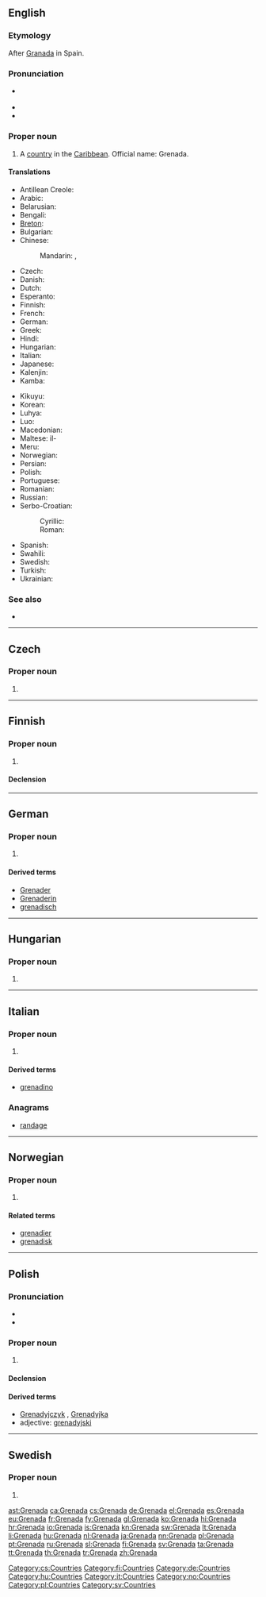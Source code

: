 {{also|grenada|Grenāda}}
==English==
{{wikipedia}}

===Etymology===
After [[Granada]] in Spain.

===Pronunciation===
* {{a|UK|US}} {{IPA|/ɡɹəˈneɪ.də/}}
* {{audio|en-us-Grenada.ogg|Audio (US)}}
* {{rhymes|eɪdə}}

===Proper noun===
{{en-proper noun}}

# A [[country]] in the [[Caribbean]]. Official name: Grenada.

====Translations====
{{trans-top|Caribbean country}}
* Antillean Creole: {{tø|gcf|Grinad}}
* Arabic: {{t-|ar|غرينادا|f|tr=ghrynaada}}
* Belarusian: {{t-|be|Грэнада|f|tr=Hrenáda|xs=Belarusian}}
* Bengali: {{t-|bn|গ্রেনাডা}}
* [[Breton]]: {{t-|br|Grenada}}
* Bulgarian: {{t-|bg|Гренада|f|tr=Grenáda}}
* Chinese:
*: Mandarin: {{t-|cmn|格林納達|sc=Hani}}, {{t-|cmn|格林纳达|tr=Gélínnàdá|sc=Hani}}
* Czech: {{t+|cs|Grenada|f}}
* Danish: {{t-|da|Grenada}}
* Dutch: {{t+|nl|Grenada}}
* Esperanto: {{t-|eo|Grenado}}
* Finnish: {{t+|fi|Grenada}}
* French: {{t+|fr|Grenade}}
* German: {{t+|de|Grenada}}
* Greek: {{t+|el|Γρενάδα|f|tr=Grenáda}}
* Hindi: {{t+|hi|ग्रेनेडा|tr=grēnēḍā|xs=Hindi}}
* Hungarian: {{t+|hu|Grenada}}
* Italian: {{t-|it|Grenada}}
* Japanese: {{t-|ja|グレナダ|tr=Gurenada}}
* Kalenjin: {{tø|kln|Grenada}}
* Kamba: {{tø|kam|Grenada}}
{{trans-mid}}
* Kikuyu: {{tø|ki|Grenada}}
* Korean: {{t+|ko|그레나다|tr=Geurenada|sc=Hang}}
* Luhya: {{tø|luy|Grenada}}
* Luo: {{tø|luo|Grenada}}
* Macedonian: {{t+|mk|Гренада|f|tr=Grenáda}}
* Maltese: il-{{t-|mt|Grenada}}
* Meru: {{tø|mer|Grenada}}
* Norwegian: {{t-|no|Grenada}}
* Persian: {{t-|fa|گرنادا}}
* Polish: {{t+|pl|Grenada}}
* Portuguese: {{t+|pt|Granada}}
* Romanian: {{t-|ro|Grenada|f}}
* Russian: {{t-|ru|Гренада|f|tr=Grenáda}}
* Serbo-Croatian:
*: Cyrillic: {{t-|sh|Гренада|f|sc=Cyrl|xs=Serbo-Croatian}}
*: Roman: {{t-|sh|Grenada|f|xs=Serbo-Croatian}}
* Spanish: {{t+|es|Granada}}
* Swahili: {{t+|sw|Grenada|xs=Swahili}}
* Swedish: {{t+|sv|Grenada}}
* Turkish: {{t+|tr|Grenada}}
* Ukrainian: {{t+|uk|Гренада|f|tr=Hrenáda|xs=Ukrainian}}
{{trans-bottom}}

===See also===
* {{list|en|countries of North America}}

----

==Czech==

===Proper noun===
{{cs-proper noun|g=f}}

# {{l|en|Grenada}}

[[Category:cs:Countries]]

----

==Finnish==
{{wikipedia|lang=fi}}

===Proper noun===
{{fi-proper noun}}

# {{l|en|Grenada}}

====Declension====
{{fi-decl-kulkija|Grenad|nopl=1}}

[[Category:fi:Countries]]

----

==German==
{{wikipedia|lang=de}}

===Proper noun===
{{de-proper noun|g=n}}

# {{l|en|Grenada}}

====Derived terms====
* [[Grenader]]
* [[Grenaderin]]
* [[grenadisch]]

[[Category:de:Countries]]

----

==Hungarian==
{{wikipedia|lang=hu}}

===Proper noun===
{{hu-proper noun}}

# {{l|en|Grenada}}

[[Category:hu:Countries]]

----

==Italian==
{{wikipedia|lang=it}}

===Proper noun===
{{it-proper noun|g=f}}

# {{l|en|Grenada}}

====Derived terms====
* [[grenadino]]

===Anagrams===
* [[randage#Italian|randage]]

[[Category:it:Countries]]

----

==Norwegian==

===Proper noun===
{{no-proper noun}}

# {{l|en|Grenada}}

====Related terms====
* [[grenadier]]
* [[grenadisk]]

[[Category:no:Countries]]

----

==Polish==

===Pronunciation===
* {{IPA|/ɡrɛˈnada/|lang=pl}}
* {{audio|Pl-Grenada.ogg|Audio}}

===Proper noun===
{{head|pl|proper noun|g=f}}

# {{l|en|Grenada}} {{gloss|country}}

====Declension====
{{pl-decl-noun
|Grenada|Grenady
|Grenady|Grenad
|Grenadzie|Grenadom
|Grenadę|Grenady
|Grenadą|Grenadami
|Grenadzie|Grenadach
|Grenado|Grenady
}}

====Derived terms====
* [[Grenadyjczyk]] {{m}}, [[Grenadyjka]] {{f}}
* adjective: [[grenadyjski]]

[[Category:pl:Countries]]

----

==Swedish==
{{wikipedia|lang=sv}}

===Proper noun===
{{head|sv|proper noun|g=n}}

# {{l|en|Grenada}}

[[Category:sv:Countries]]

[[ast:Grenada]]
[[ca:Grenada]]
[[cs:Grenada]]
[[de:Grenada]]
[[el:Grenada]]
[[es:Grenada]]
[[eu:Grenada]]
[[fr:Grenada]]
[[fy:Grenada]]
[[gl:Grenada]]
[[ko:Grenada]]
[[hi:Grenada]]
[[hr:Grenada]]
[[io:Grenada]]
[[is:Grenada]]
[[kn:Grenada]]
[[sw:Grenada]]
[[lt:Grenada]]
[[li:Grenada]]
[[hu:Grenada]]
[[nl:Grenada]]
[[ja:Grenada]]
[[nn:Grenada]]
[[pl:Grenada]]
[[pt:Grenada]]
[[ru:Grenada]]
[[sl:Grenada]]
[[fi:Grenada]]
[[sv:Grenada]]
[[ta:Grenada]]
[[tt:Grenada]]
[[th:Grenada]]
[[tr:Grenada]]
[[zh:Grenada]]
